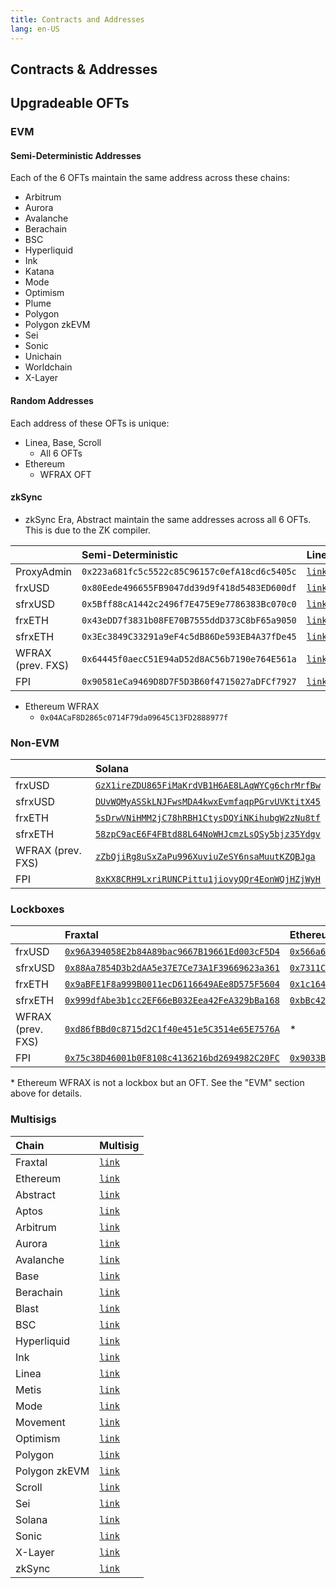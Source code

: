 ```yaml
---
title: Contracts and Addresses
lang: en-US
---
```


## Contracts & Addresses

## Upgradeable OFTs

### EVM

#### Semi-Deterministic Addresses

Each of the 6 OFTs maintain the same address across these chains:

- Arbitrum
- Aurora
- Avalanche
- Berachain
- BSC
- Hyperliquid
- Ink
- Katana
- Mode
- Optimism
- Plume
- Polygon
- Polygon zkEVM
- Sei
- Sonic
- Unichain
- Worldchain
- X-Layer

#### Random Addresses

Each address of these OFTs is unique:

- Linea, Base, Scroll
  - All 6 OFTs
- Ethereum
  - WFRAX OFT

#### zkSync

- zkSync Era, Abstract maintain the same addresses across all 6 OFTs. This is due to the ZK compiler.

|                   | Semi-Deterministic                           | Linea                                                                                | Scroll                                                                              | Base                                                                              | zkSync                                       |
| :---------------- | :------------------------------------------- | :----------------------------------------------------------------------------------- | :--------------------------------------------------------------------------------   | :-------------------------------------------------------------------------------- | :------------------------------------------- |
| ProxyAdmin        | `0x223a681fc5c5522c85C96157c0efA18cd6c5405c` | [`link`](https://lineascan.build/address/0x3cf371c128b092b085B7732069cEAF3Fd863F270) | [`link`](https://scrollscan.com/address/0x8f1b9c1fd67136d525e14d96efb3887a33f16250) | [`link`](https://basescan.org/address/0xe5020A6d073a794B6E7f05678707dE47986Fb0b6) | `0xe59dcae52a4ffa39be99588486c84bc2dc1ba52f` |
| frxUSD            | `0x80Eede496655FB9047dd39d9f418d5483ED600df` | [`link`](https://lineascan.build/address/0xC7346783f5e645aa998B106Ef9E7f499528673D8) | [`link`](https://scrollscan.com/address/0x397f939c3b91a74c321ea7129396492ba9cdce82) | [`link`](https://basescan.org/address/0xe5020A6d073a794B6E7f05678707dE47986Fb0b6) | `0xEa77c590Bb36c43ef7139cE649cFBCFD6163170d` |
| sfrxUSD           | `0x5Bff88cA1442c2496f7E475E9e7786383Bc070c0` | [`link`](https://lineascan.build/address/0x592a48c0FB9c7f8BF1701cB0136b90DEa2A5B7B6) | [`link`](https://scrollscan.com/address/0xc6b2be25d65760b826d0c852fd35f364250619c2) | [`link`](https://basescan.org/address/0x91A3f8a8d7a881fBDfcfEcd7A2Dc92a46DCfa14e) | `0x9F87fbb47C33Cd0614E43500b9511018116F79eE` |
| frxETH            | `0x43eDD7f3831b08FE70B7555ddD373C8bF65a9050` | [`link`](https://lineascan.build/address/0xB1aFD04774c02AE84692619448B08BA79F19b1ff) | [`link`](https://scrollscan.com/address/0x0097cf8ee15800d4f80da8a6ce4df360d9449ed5) | [`link`](https://basescan.org/address/0x7eb8d1E4E2D0C8b9bEDA7a97b305cF49F3eeE8dA) | `0xc7Ab797019156b543B7a3fBF5A99ECDab9eb4440` |
| sfrxETH           | `0x3Ec3849C33291a9eF4c5dB86De593EB4A37fDe45` | [`link`](https://lineascan.build/address/0x383Eac7CcaA89684b8277cBabC25BCa8b13B7Aa2) | [`link`](https://scrollscan.com/address/0x73382eb28f35d80df8c3fe04a3eed71b1afce5de) | [`link`](https://basescan.org/address/0x192e0C7Cc9B263D93fa6d472De47bBefe1Fb12bA) | `0xFD78FD3667DeF2F1097Ed221ec503AE477155394` |
| WFRAX (prev. FXS) | `0x64445f0aecC51E94aD52d8AC56b7190e764E561a` | [`link`](https://lineascan.build/address/0x5217Ab28ECE654Aab2C68efedb6A22739df6C3D5) | [`link`](https://scrollscan.com/address/0x879ba0efe1ab0119fefa745a21585fa205b07907) | [`link`](https://basescan.org/address/0x0CEAC003B0d2479BebeC9f4b2EBAd0a803759bbf) | `0xAf01aE13Fb67AD2bb2D76f29A83961069a5F245F` |
| FPI               | `0x90581eCa9469D8D7F5D3B60f4715027aDFCf7927` | [`link`](https://lineascan.build/address/0xDaF72Aa849d3C4FAA8A9c8c99f240Cf33dA02fc4) | [`link`](https://scrollscan.com/address/0x93cDc5d29293Cb6983f059Fec6e4FFEb656b6a62) | [`link`](https://basescan.org/address/0xEEdd3A0DDDF977462A97C1F0eBb89C3fbe8D084B) | `0x580F2ee1476eDF4B1760bd68f6AaBaD57dec420E` |

- Ethereum WFRAX
  - `0x04ACaF8D2865c0714F79da09645C13FD2888977f`

### Non-EVM

|                   | Solana                                                                                                                  |
| :---------------- | :---------------------------------------------------------------------------------------------------------------------- |
| frxUSD            | [`GzX1ireZDU865FiMaKrdVB1H6AE8LAqWYCg6chrMrfBw`](https://solscan.io/token/GzX1ireZDU865FiMaKrdVB1H6AE8LAqWYCg6chrMrfBw) |
| sfrxUSD           | [`DUvWQMyASSkLNJFwsMDA4kwxEvmfaqpPGrvUVKtitX45`](https://solscan.io/token/DUvWQMyASSkLNJFwsMDA4kwxEvmfaqpPGrvUVKtitX45) |
| frxETH            | [`5sDrwVNiHMM2jC78hRBH1CtysDQYiNKihubgW2zNu8tf`](https://solscan.io/token/5sDrwVNiHMM2jC78hRBH1CtysDQYiNKihubgW2zNu8tf) |
| sfrxETH           | [`58zpC9acE6F4FBtd88L64NoWHJcmzLsQSy5bjz35Ydgv`](https://solscan.io/token/58zpC9acE6F4FBtd88L64NoWHJcmzLsQSy5bjz35Ydgv) |
| WFRAX (prev. FXS) | [`zZbQjiRg8uSxZaPu996XuviuZeSY6nsaMuutKZQBJga`](https://solscan.io/token/zZbQjiRg8uSxZaPu996XuviuZeSY6nsaMuutKZQBJga)   |
| FPI               | [`8xKX8CRH9LxriRUNCPittu1jiovyQQr4EonWQjHZjWyH`](https://solscan.io/token/8xKX8CRH9LxriRUNCPittu1jiovyQQr4EonWQjHZjWyH) |

### Lockboxes

|                   | Fraxtal                                                                                                                 | Ethereum                                                                                                                | Ethereum (legacy)                                                                                                       |
| :---------------- | :---------------------------------------------------------------------------------------------------------------------- | :---------------------------------------------------------------------------------------------------------------------- | :---------------------------------------------------------------------------------------------------------------------- |
| frxUSD            | [`0x96A394058E2b84A89bac9667B19661Ed003cF5D4`](https://fraxscan.com/address/0x96A394058E2b84A89bac9667B19661Ed003cF5D4) | [`0x566a6442A5A6e9895B9dCA97cC7879D632c6e4B0`](https://etherscan.io/address/0x566a6442A5A6e9895B9dCA97cC7879D632c6e4B0) | [`0x909DBdE1eBE906Af95660033e478D59EFe831fED`](https://etherscan.io/address/0x909DBdE1eBE906Af95660033e478D59EFe831fED) |
| sfrxUSD           | [`0x88Aa7854D3b2dAA5e37E7Ce73A1F39669623a361`](https://fraxscan.com/address/0x88Aa7854D3b2dAA5e37E7Ce73A1F39669623a361) | [`0x7311CEA93ccf5f4F7b789eE31eBA5D9B9290E126`](https://etherscan.io/address/0x7311CEA93ccf5f4F7b789eE31eBA5D9B9290E126) | [`0xe4796cCB6bB5DE2290C417Ac337F2b66CA2E770E`](https://etherscan.io/address/0xe4796cCB6bB5DE2290C417Ac337F2b66CA2E770E) |
| frxETH            | [`0x9aBFE1F8a999B0011ecD6116649AEe8D575F5604`](https://fraxscan.com/address/0x9aBFE1F8a999B0011ecD6116649AEe8D575F5604) | [`0x1c1649A38f4A3c5A0c4a24070f688C525AB7D6E6`](https://etherscan.io/address/0x1c1649A38f4A3c5A0c4a24070f688C525AB7D6E6) | [`0xF010a7c8877043681D59AD125EbF575633505942`](https://etherscan.io/address/0xF010a7c8877043681D59AD125EbF575633505942) |
| sfrxETH           | [`0x999dfAbe3b1cc2EF66eB032Eea42FeA329bBa168`](https://fraxscan.com/address/0x999dfAbe3b1cc2EF66eB032Eea42FeA329bBa168) | [`0xbBc424e58ED38dd911309611ae2d7A23014Bd960`](https://etherscan.io/address/0xbBc424e58ED38dd911309611ae2d7A23014Bd960) | [`0x1f55a02A049033E3419a8E2975cF3F572F4e6E9A`](https://etherscan.io/address/0x1f55a02A049033E3419a8E2975cF3F572F4e6E9A) |
| WFRAX (prev. FXS) | [`0xd86fBBd0c8715d2C1f40e451e5C3514e65E7576A`](https://fraxscan.com/address/0xd86fBBd0c8715d2C1f40e451e5C3514e65E7576A) | \*                                                                                                                      | [`0x23432452B720C80553458496D4D9d7C5003280d0`](https://etherscan.io/address/0x23432452B720C80553458496D4D9d7C5003280d0) |
| FPI               | [`0x75c38D46001b0F8108c4136216bd2694982C20FC`](https://fraxscan.com/address/0x75c38D46001b0F8108c4136216bd2694982C20FC) | [`0x9033BAD7aA130a2466060A2dA71fAe2219781B4b`](https://etherscan.io/address/0x9033BAD7aA130a2466060A2dA71fAe2219781B4b) | [`0x6Eca253b102D41B6B69AC815B9CC6bD47eF1979d`](https://etherscan.io/address/0x6Eca253b102D41B6B69AC815B9CC6bD47eF1979d) |

\* Ethereum WFRAX is not a lockbox but an OFT. See the "EVM" section above for details.

### Multisigs

| Chain         | Multisig                                                                                                             |
| :------------ | :------------------------------------------------------------------------------------------------------------------- |
| Fraxtal       | [`link`](https://safe.mainnet.frax.com/home?safe=fraxtal:0x5f25218ed9474b721d6a38c115107428E832fA2E)                 |
| Ethereum      | [`link`](https://app.safe.global/home?safe=eth:0xB1748C79709f4Ba2Dd82834B8c82D4a505003f27)                           |
| Abstract      | [`link`](https://abstract-safe.protofire.io/home?safe=abstract:0xcC20eAE3CdC554E96291708B362dF349CC443808)           |
| Aptos         | [`link`](https://aptos.m-safe.io/assets?msafe=0x6f9e27569fb34873f13a6868b3732b384f81c89fb525a623a969fdba155de21c)    |
| Arbitrum      | [`link`](https://app.safe.global/home?safe=arb1:0xe61D9ed1e5Dc261D1e90a99304fADCef2c76FD10)                          |
| Aurora        | [`link`](https://app.safe.global/home?safe=aurora:0x73F365d34b81E731825a094c2E722A08574335cd)                        |
| Avalanche     | [`link`](https://app.safe.global/home?safe=avax:0xc036Caff65c1A31eAa53e60F6E17f1E6689937AA)                          |
| Base          | [`link`](https://app.safe.global/home?safe=base:0xCBfd4Ef00a8cf91Fd1e1Fe97dC05910772c15E53)                          |
| Berachain     | [`link`](https://safe.berachain.com/home?safe=berachain:0x436b303dAf4b95e94ad86cA3821d5E50eB0De3aA)                  |
| Blast         | [`link`](https://blast-safe.io/home?safe=blast:0x33A133020b2C2CD41a24F74033B11EC2fC0bF97a)                           |
| BSC           | [`link`](https://app.safe.global/home?safe=bnb:0x8811Da0385cCf1848B21475A42eA4D07Fc5d964a)                           |
| Hyperliquid   | [`link`](https://safe.onchainden.com/home?safe=hyperevm:0x738ee62157f127C879Ff5c4B7102Eb0d166C7a6d)                  |
| Ink           | [`link`](https://app.safe.global/home?safe=ink:0x91eBC17cD330DD694225133455583FBCA54b8eC8)                           |
| Linea         | [`link`](https://safe.linea.build/home?safe=linea:0x0E5a5284820E350ffce7fe7ba3364FaC1C53eaFD)                        |
| Metis         | [`link`](https://metissafe.tech/home?safe=metis-andromeda:0xF4A4F32732F9B2fB84Ee28c58616946F3bF80F7d)                |
| Mode          | [`link`](https://safe.optimism.io/home?safe=mode:0x6336CFA6eDBeC2A459d869031DB77fC2770Eaa66)                         |
| Movement      | [`link`](https://movement.m-safe.io/assets?msafe=0xda80fe6404a059e99569ba06f8d87814b3a9521c8d6c78ac5ed4ca75ad867ab3) |
| Optimism      | [`link`](https://app.safe.global/home?safe=oeth:0x0dF840dCbf1229262A4125C1fc559bd338eC9491)                          |
| Polygon       | [`link`](https://app.safe.global/home?safe=matic:0xDCB5A4b6Ee39447D700F4FA3303B1d1c25Ea9cA7)                         |
| Polygon zkEVM | [`link`](https://app.safe.global/home?safe=zkevm:0x57445fD8d544e5D313e4f715220103b091814df4)                         |
| Scroll        | [`link`](https://app.safe.global/home?safe=scr:0x73F365d34b81E731825a094c2E722A08574335cd)                           |
| Sei           | [`link`](https://sei-safe.protofire.io/home?safe=sei:0x0357D02fc95320b990322d3ff69204c3D251171b)                     |
| Solana        | [`link`](https://app.squads.so/squads/FSRTW4KPGifKL8yKcZ8mfoR9mKtAjwZiTHbHwgix8AQo/home)                             |
| Sonic         | [`link`](https://app.safe.global/home?safe=sonic:0x457aEa9180b60a7076a9cf4E2485F266c9E47657)                         |
| X-Layer       | [`link`](https://app.safe.global/home?safe=xlayer:0xe7Cc52f0C86f4FAB6630f1E26167B487fbF66a61)                        |
| zkSync        | [`link`](https://app.safe.global/home?safe=zksync:0xd492dF0ce7905D7d91aE48F5e893AcAa38221486)                        |
